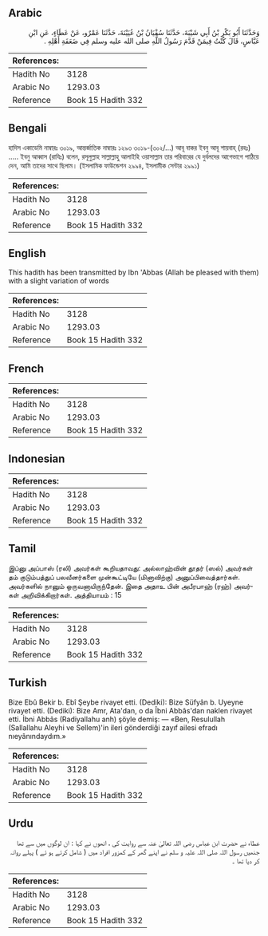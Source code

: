 ## Arabic


<div dir="rtl" lang="ar" style={{fontSize:'larger',backgroundColor:'#f8f9fa',padding:20}}>
وَحَدَّثَنَا أَبُو بَكْرِ بْنُ أَبِي شَيْبَةَ، حَدَّثَنَا سُفْيَانُ بْنُ عُيَيْنَةَ، حَدَّثَنَا عَمْرٌو، عَنْ عَطَاءٍ، عَنِ ابْنِ عَبَّاسٍ، قَالَ كُنْتُ فِيمَنْ قَدَّمَ رَسُولُ اللَّهِ صلى الله عليه وسلم فِي ضَعَفَةِ أَهْلِهِ ‏.‏
</div>
<div style={{backgroundColor:'#f8f9fa',padding:20, marginBottom: 10}}><table> <thead> <tr> <th>References:</th> <th></th> </tr> </thead> <tbody><tr><td>Hadith No</td><td>3128</td></tr><tr><td>Arabic No</td><td>1293.03</td></tr><tr><td>Reference</td><td>Book 15 Hadith 332</td></tr></tbody></table></div>

## Bengali


<div dir="ltr" lang="bn" style={{fontSize:'larger',backgroundColor:'#f8f9fa',padding:20}}>
হাদিস একাডেমি নাম্বারঃ ৩০১৯, আন্তর্জাতিক নাম্বারঃ ১২৯৩ ৩০১৯-(৩০২/...) আবূ বাকর ইবনু আবূ শায়বাহ্‌ (রহঃ) ..... ইবনু আব্বাস (রাযিঃ) বলেন, রসূলুল্লাহ সাল্লাল্লাহু আলাইহি ওয়াসাল্লাম তার পরিবারের যে দুর্বলদের আগেভাগে পাঠিয়ে দেন, আমি তাদের সাথে ছিলাম। (ইসলামিক ফাউন্ডেশন ২৯৯৪, ইসলামীক সেন্টার ২৯৯১)
</div>
<div style={{backgroundColor:'#f8f9fa',padding:20, marginBottom: 10}}><table> <thead> <tr> <th>References:</th> <th></th> </tr> </thead> <tbody><tr><td>Hadith No</td><td>3128</td></tr><tr><td>Arabic No</td><td>1293.03</td></tr><tr><td>Reference</td><td>Book 15 Hadith 332</td></tr></tbody></table></div>

## English


<div dir="ltr" lang="en" style={{fontSize:'larger',backgroundColor:'#f8f9fa',padding:20}}>
This hadith has been transmitted by Ibn 'Abbas (Allah be pleased with them) with a slight variation of words
</div>
<div style={{backgroundColor:'#f8f9fa',padding:20, marginBottom: 10}}><table> <thead> <tr> <th>References:</th> <th></th> </tr> </thead> <tbody><tr><td>Hadith No</td><td>3128</td></tr><tr><td>Arabic No</td><td>1293.03</td></tr><tr><td>Reference</td><td>Book 15 Hadith 332</td></tr></tbody></table></div>

## French


<div dir="ltr" lang="fr" style={{fontSize:'larger',backgroundColor:'#f8f9fa',padding:20}}>

</div>
<div style={{backgroundColor:'#f8f9fa',padding:20, marginBottom: 10}}><table> <thead> <tr> <th>References:</th> <th></th> </tr> </thead> <tbody><tr><td>Hadith No</td><td>3128</td></tr><tr><td>Arabic No</td><td>1293.03</td></tr><tr><td>Reference</td><td>Book 15 Hadith 332</td></tr></tbody></table></div>

## Indonesian


<div dir="ltr" lang="id" style={{fontSize:'larger',backgroundColor:'#f8f9fa',padding:20}}>

</div>
<div style={{backgroundColor:'#f8f9fa',padding:20, marginBottom: 10}}><table> <thead> <tr> <th>References:</th> <th></th> </tr> </thead> <tbody><tr><td>Hadith No</td><td>3128</td></tr><tr><td>Arabic No</td><td>1293.03</td></tr><tr><td>Reference</td><td>Book 15 Hadith 332</td></tr></tbody></table></div>

## Tamil


<div dir="ltr" lang="ta" style={{fontSize:'larger',backgroundColor:'#f8f9fa',padding:20}}>
இப்னு அப்பாஸ் (ரலி) அவர்கள் கூறியதாவது: அல்லாஹ்வின் தூதர் (ஸல்) அவர்கள் தம் குடும்பத்துப் பலவீனர்களை முன்கூட்டியே (மினாவிற்கு) அனுப்பிவைத்தார்கள். அவர்களில் நானும் ஒருவனாயிருந்தேன். இதை அதாஉ பின் அபீரபாஹ் (ரஹ்) அவர்கள் அறிவிக்கிறார்கள். அத்தியாயம் : 15
</div>
<div style={{backgroundColor:'#f8f9fa',padding:20, marginBottom: 10}}><table> <thead> <tr> <th>References:</th> <th></th> </tr> </thead> <tbody><tr><td>Hadith No</td><td>3128</td></tr><tr><td>Arabic No</td><td>1293.03</td></tr><tr><td>Reference</td><td>Book 15 Hadith 332</td></tr></tbody></table></div>

## Turkish


<div dir="ltr" lang="tr" style={{fontSize:'larger',backgroundColor:'#f8f9fa',padding:20}}>
Bize Ebû Bekir b. Ebî Şeybe rivayet etti. (Dediki): Bize Süfyân b. Uyeyne rivayet etti. (Dediki): Bize Amr, Ata'dan, o da Îbni Abbâs'dan naklen rivayet etti. İbni Abbâs (Radiyallahu anh) şöyle demiş: — «Ben, Resulullah (Sallallahu Aleyhi ve Sellem)'in ileri gönderdiği zayıf ailesi efradı nıeyânındaydım.»
</div>
<div style={{backgroundColor:'#f8f9fa',padding:20, marginBottom: 10}}><table> <thead> <tr> <th>References:</th> <th></th> </tr> </thead> <tbody><tr><td>Hadith No</td><td>3128</td></tr><tr><td>Arabic No</td><td>1293.03</td></tr><tr><td>Reference</td><td>Book 15 Hadith 332</td></tr></tbody></table></div>

## Urdu


<div dir="rtl" lang="ur" style={{fontSize:'larger',backgroundColor:'#f8f9fa',padding:20}}>
عطاء نے حضرت ابن عباس رضی اللہ تعالیٰ عنہ سے روایت کی ، انھوں نے کہا : ان لوگوں میں سے تھا جنھیں رسول اللہ صلی اللہ علیہ و سلم نے اپنے گھر کے کمزور افراد میں ( شامل کرتے ہو ئے ) پہلے روانہ کر دیا تھا ۔
</div>
<div style={{backgroundColor:'#f8f9fa',padding:20, marginBottom: 10}}><table> <thead> <tr> <th>References:</th> <th></th> </tr> </thead> <tbody><tr><td>Hadith No</td><td>3128</td></tr><tr><td>Arabic No</td><td>1293.03</td></tr><tr><td>Reference</td><td>Book 15 Hadith 332</td></tr></tbody></table></div>
